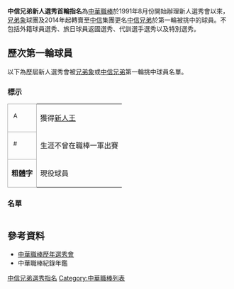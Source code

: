 '''中信兄弟新人選秀首輪指名'''為[[中華職棒|中華職棒]]於1991年8月份開始辦理新人選秀會以來，[[兄弟象|兄弟象]]球團及2014年起轉賣至[[中信|中信]]集團更名[[中信兄弟|中信兄弟]]於第一輪被挑中的球員。不包括外籍球員選秀、旅日球員返國選秀、代訓選手選秀以及特別選秀。


== 歷次第一輪球員 ==
以下為歷屆新人選秀會被[[兄弟象|兄弟象]]或[[中信兄弟|中信兄弟]]第一輪挑中球員名單。

=== 標示 ===
{| class="wikitable" border="1"
|-
|bgcolor="#ddcef2" style="border:solid 1px #AAAAAA"|  <sup>A</sup> 
| 獲得[[中華職棒新人王|新人王]] 
|-
|bgcolor="#CFECEC" style="border:solid 1px #AAAAAA"|  <sup>#</sup> 
| 生涯不曾在職棒一軍出賽
|-
| style="border:solid 1px #AAAAAA"| '''粗體字'''
| 現役球員
|}

=== 名單 ===
{| class="wikitable sortable"
|-
|-bgcolor="#EEEEEE"
! 選秀會日期 !! 球員姓名 !! 順位 !! 守備位置 !! 原屬球隊 !! 職棒初登板 !! 簽約金 !! 備註
|- align=center
| 1991年8月3日
| style="background-color:#CFECEC"|[[陳仁安|陳仁安]]#
| 第1順位
| [[外野手|外野手]]
| 台灣電力棒球隊
| 未登板
| 未簽約
| |因個人因素婉拒與象隊簽約
|- align=center
| 1992年1月8日
| [[呂明賜|呂明賜]]
| 第1順位
| [[捕手|捕手]]
| [[日本職棒|日本職棒]][[讀賣巨人|讀賣巨人]]
| 1992年3月19日代表[[味全龍|味全龍]]
| |教練合約
| 因選秀會前與[[味全龍|味全龍]]以打擊教練身分簽下合約，未加入象隊
|- align=center
| 1992年12月9日
| 無
| 
| 
| 
| 
| 
| 該年投入選秀會兩名新人皆被[[味全龍|味全龍]]挑走
|- align=center
| 1993年12月26日
| 無
| 
| 
| 
| 
| 
| 該年選秀會，六名新人參與選秀，象隊為第六順位，放棄最後一位未被挑中球員
|- align=center
| 1994年12月12日
| [[董永興|董永興]]
| 第4順位
| [[捕手|捕手]]
| [[輔仁大學|輔仁大學]]棒球隊
| 1995年4月1日代表[[兄弟象|兄弟象]]
| 不詳
| 該年象隊選秀權為第六順位，因第四順位的鷹隊跟第五順位的獅隊放棄第一輪選秀權，故為第四順位
|- align=center
| 1996年2月14日
| 無
| 
| 
| 
| 
| 
| 該年象隊為第三順位，放棄第一輪選秀權
|- align=center
| 2000年2月29日
| 無
|
|
|
|
| 
| 該次選秀會象隊為第二順位，放棄第一輪選秀權
|- align=center
| 2000年6月28日
| [[王金勇|王金勇]]
| 第2順位
| [[內野手|內野手]]
| 陸光棒球隊
| 2000年7月8日代表[[兄弟象|兄弟象]]
| 300萬新台幣
| 
|- align=center
| 2001年1月6日
| [[彭政閔|彭政閔]]
| 第1順位
| [[一壘手|一壘手]]
| [[合作金庫|合作金庫]]棒球隊
| 2001年3月10日代表[[兄弟象|兄弟象]]
| 330萬新台幣
| 
|- align=center
| 2001年6月19日
| 無
| 
| 
| 
| 
| 
| 因該年上半季兄弟象戰績為前二名，故第一輪無選秀權
|- align=center
| 2002年1月16日
| [[陳興昌|陳興昌]]
| 第4順位
| [[投手|投手]]
| [[合作金庫|合作金庫]]棒球隊
| 2002年8月3日代表[[兄弟象|兄弟象]]
| 不詳
| 
|- align=center
| 2002年6月25日
| [[朱鴻森|朱鴻森]]
| 第4順位
| [[三壘手|三壘手]]
| 國軍棒球隊
| 2002年9月7日代表[[兄弟象|兄弟象]]
| 90萬元新台幣(2005年補發)
| 
|- align=center
| 2003年1月11日
| [[陳世斌|陳世斌]]
| 第4順位
| [[投手|投手]]
| [[文化大學|文化大學]]棒球隊
| 2003年6月4日代表[[兄弟象|兄弟象]]
| 不詳
| 
|- align=center
| 2003年6月19日
| 無
|
|
| 
| 
| 
| 該次選秀會象隊為第四順位，放棄第一輪選秀權
|- align=center
| 2004年1月14日
| [[莊瑋全|莊培全]]
| 第6順位
| [[投手|投手]]
| [[合作金庫|合作金庫]]棒球隊
| 2004年3月30日代表[[兄弟象|兄弟象]]
| 250萬新台幣
| 
|- align=center
| 2004年12月12日
| [[廖于誠|廖于誠]]
| 第4順位
| [[投手|投手]]
| [[合作金庫|合作金庫]]棒球隊
| 2005年3月18日代表[[兄弟象|兄弟象]]
| 不詳
| 
|- align=center
| 2005年12月26日
| [[葉丁仁|葉丁仁]]
| 第3順位
| [[投手|投手]]
| [[輔仁大學|輔仁大學]]棒球隊
| 2007年3月21日代表[[兄弟象|兄弟象]]
| 不詳
| 
|- align=center
| 2006年12月5日
| [[陳江和|陳江和]]
| 第1順位
| [[游擊手|游擊手]]
| [[中信鯨|中信鯨]]代訓球員
| 2007年3月18日代表[[兄弟象|兄弟象]]
| 200萬新台幣
| 
|- align=center
| 2007年12月27日
| [[買嘉瑞|買嘉瑞]]
| 第4順位
| [[投手|投手]]
| [[合作金庫|合作金庫]]棒球隊
| 2008年3月21日代表[[兄弟象|兄弟象]]
| 270萬新台幣
| 
|- align=center
| 2008年12月31日
| [[曹錦輝|曹錦輝]]
| 第2順位
| [[投手|投手]]
| 自由球員
| 2009年4月25日代表[[兄弟象|兄弟象]]
| 無
| 
|- align=center
| 2009年12月30日
| [[林恩宇|林恩宇]]
| 第1順位
| [[投手|投手]]
| 自由球員
| 2005年4月21日代表[[誠泰Cobras|誠泰Cobras]]
| 無
| 因[[林恩宇|林恩宇]]曾在[[中華職棒|中華職棒]]出賽過，當年選秀會不被公認為新人
|- align=center
| 2010年12月21日
| [[增菘瑋|增菘瑋]]
| 第4順位
| [[投手|投手]]
| 自由球員
| 2011年3月19日代表[[兄弟象|兄弟象]]
| 無
| 
|- align=center
| 2011年12月28日
| [[林煜清|林煜清]]
| 第2順
| [[投手|投手]]
| [[台灣電力|台灣電力]]棒球隊
| 2012年3月17日代表[[兄弟象|兄弟象]]
| 400萬新台幣 
| 
|- align=center
| 2012年12月28日
| '''[[陳鴻文|陳鴻文]]'''
| 第二順位
| [[投手|投手]]
| [[美國職棒|美國職棒]][[芝加哥小熊|芝加哥小熊]]3A
| 2013年3月27日代表[[兄弟象|兄弟象]]
| 無
| 
|- align=center
| 2013年11月28日
| '''[[鄭凱文_(棒球運動員)|鄭凱文]]'''
| 第1順位
| [[投手|投手]]
| 自由球員
| 2014年3月25日代表[[中信兄弟|中信兄弟]]
| 無
| 
|- align=center
| 2014年6月23日
| '''[[江忠城|江忠城]]'''
| 補選
| [[投手|投手]]
| [[台中運動家成棒隊|台中威達超舜成棒隊]]
| 2014年9月7日代表[[中信兄弟|中信兄弟]]
| 340萬新台幣 
| 
|- align=center
| 2015年6月29日
| '''[[蔣智賢|蔣智賢]]'''
| 第3順位
| [[內野手|內野手]]
| 自由球員
| 2015年7月31日代表[[中信兄弟|中信兄弟]]
| 無
| 
|- align=center
| 2016年6月27日
| '''[[陳琥|陳琥]]'''
| 第3順位
| [[投手|投手]]
| [[新北市私立穀保高級家事商業職業學校|新北市私立穀保高級家事商業職業學校]]棒球隊
| 2018年3月24日代表[[中信兄弟|中信兄弟]]
| 520萬新台幣 
| 
|- align=center
| 2017年7月3日
| '''[[岳東華|岳東華]]'''
| 第3順位
| [[內野手|內野手]]
| [[開南大學|開南大學]]棒球隊
| 2017年10月8日代表[[中信兄弟|中信兄弟]]
| 520萬新台幣 
| 
|- align=center
|2018年7月2日
| '''[[李振昌|李振昌]]'''
| 第3順位
| [[投手|投手]]
| [[洛杉磯道奇|洛杉磯道奇]]3A
| 2018年7月25日代表[[中信兄弟|中信兄弟]]
| 無
| 
|- align=center
| 2019年7月1日
| '''[[岳政華|岳政華]]'''
| 第3順位
| [[外野手|外野手]]
| [[新北市私立穀保高級家事商業職業學校|新北市私立穀保高級家事商業職業學校]]棒球隊
| 2020年9月26日代表[[中信兄弟|中信兄弟]]
| 520萬新台幣 
| 
|- align=center
| 2020年7月20日
| '''[[余謙|余謙]]'''
| 第4順位
| [[投手|投手]]
| [[開南大學|開南大學]]棒球隊
| 2021年5月7日代表[[中信兄弟|中信兄弟]]
| 550萬新台幣
| 
|- align=center
| 2021年7月12日
| '''[[呂彥青|呂彥青]]'''
| 第3順位
| [[投手|投手]]
| [[味全龍|味全龍]]自行培訓選手
| 2021年8月29日代表[[中信兄弟|中信兄弟]]
| 無
| 
|}

==參考資料==
*[[中華職棒歷年選秀會|中華職棒歷年選秀會]]
*中華職棒紀錄年鑑

{{中信兄弟}}
{{中華職棒各隊新人選秀首輪指名}}

[[Category:中信兄弟選秀指名|]]
[[Category:中華職棒列表|Category:中華職棒列表]]